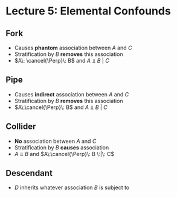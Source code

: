# Lecture 5: Elemental Confounds

## Fork

\begin{tikzcd}
A & B \arrow[l] \arrow[r] & C
\end{tikzcd}

- Causes **phantom** association between $A$ and $C$
- Stratification by $B$ **removes** this association
- $A\: \cancel{\Perp}\: B$ and $A \Perp{} B \:|\: C$

## Pipe

\begin{tikzcd}
A \arrow[r] & B  \arrow[r] & C
\end{tikzcd}

- Causes **indirect** association between $A$ and $C$
- Stratification by $B$ **removes** this association
- $A\:\cancel{\Perp}\: B$ and $A \Perp{} B \:|\: C$

## Collider

\begin{tikzcd}
A \arrow[r] & B   & C \arrow[l]
\end{tikzcd}

- **No** association between $A$ and $C$
- Stratification by $B$ **causes** association
- $A \Perp{} B$ and $A\:\cancel{\Perp}\: B \:|\: C$

## Descendant

\begin{tikzcd}
A & B \arrow[l] \arrow[r] \arrow[d] & C \\
  & D &
\end{tikzcd}

- $D$ inherits whatever association $B$ is subject to
